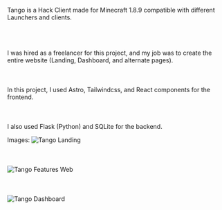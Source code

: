 Tango is a Hack Client made for Minecraft 1.8.9 compatible with different Launchers and clients.<br></br><br></br>

I was hired as a freelancer for this project, and my job was to create the entire website (Landing, Dashboard, and alternate pages).
<br></br><br></br>
In this project, I used Astro, Tailwindcss, and React components for the frontend.
<br></br><br></br>
I also used Flask (Python) and SQLite for the backend.

Images: 
![Tango Landing](../../public/tango_web.png)
<br></br><br></br>
![Tango Features Web](../../public/tango_features.png)
<br></br><br></br>
![Tango Dashboard](../../public/dashboard_tango.png)